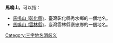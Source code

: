 '''馬鳴山'''，可以指：
*[[馬鳴山_(彰化縣)|馬鳴山 (彰化縣)]]，臺灣彰化縣秀水鄉的一個地名。
*[[馬鳴山_(雲林縣)|馬鳴山 (雲林縣)]]，臺灣雲林縣褒忠鄉的一個地名。
{{disambig}}
[[Category:三字地名消歧义|Category:三字地名消歧义]]